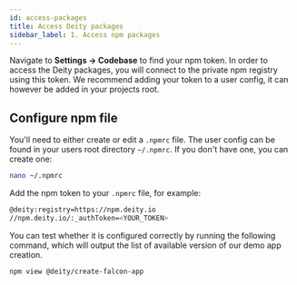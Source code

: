 ```yaml
---
id: access-packages
title: Access Deity packages
sidebar_label: 1. Access npm packages
---
```



Navigate to **Settings → Codebase** to find your npm token. In order to access the Deity packages, you will connect to the private npm registry using this token. We recommend adding your token to a user config, it can however be added in your projects root.

## Configure npm file

You'll need to either create or edit a `.npmrc` file. The user config can be found in your users root directory `~/.npmrc`. If you don't have one, you can create one:


```bash
nano ~/.npmrc
```

Add the npm token to your `.npmrc` file, for example:


```bash
@deity:registry=https://npm.deity.io
//npm.deity.io/:_authToken=<YOUR_TOKEN>
```

You can test whether it is configured correctly by running the following command, which will output the list of available version of our demo app creation.


```bash
npm view @deity/create-falcon-app
```

